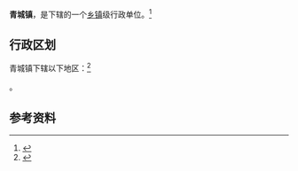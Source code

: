 {{中国乡级行政区|37/03/22/101/000}}

'''青城镇'''，是{{PRC admin/fullname|37/03/22/101/000|3}}下辖的一个[[乡镇|乡镇]]级行政单位。<ref>{{PRC admin/ref sgc|{{PRC admin/parent|37/03/22/101/000}}}}</ref>

== 行政区划 ==

青城镇下辖以下地区：<ref>{{PRC admin/ref sgc|37/03/22/101/000}}</ref>

{{PRC admin/children|37/03/22/101/000}}。

== 参考资料 ==

{{reflist}}

{{行政区划小作品}}
{{PRC admin/navcat|37/03/22/101/000}}